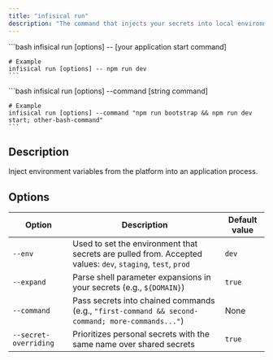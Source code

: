 ```yaml
---
title: "infisical run"
description: "The command that injects your secrets into local environment"
---
```


<Tabs>
  <Tab title="Single command">
    ```bash
    infisical run [options] -- [your application start command]

    # Example
    infisical run [options] -- npm run dev
    ```
  </Tab>

  <Tab title="Chained commands">
    ```bash
    infisical run [options] --command [string command]

    # Example
    infisical run [options] --command "npm run bootstrap && npm run dev start; other-bash-command"
    ```
  </Tab>
</Tabs>

## Description

Inject environment variables from the platform into an application process.

## Options

| Option         | Description                                                                                                 | Default value |
| -------------- | ----------------------------------------------------------------------------------------------------------- | ------------- |
| `--env`        | Used to set the environment that secrets are pulled from. Accepted values: `dev`, `staging`, `test`, `prod` | `dev`         |
| `--expand`     | Parse shell parameter expansions in your secrets (e.g., `${DOMAIN}`)      | `true`        |
| `--command`    | Pass secrets into chained commands (e.g., `"first-command && second-command; more-commands..."`)      | None        |
| `--secret-overriding`|  Prioritizes personal secrets with the same name over shared secrets      | `true`        |
